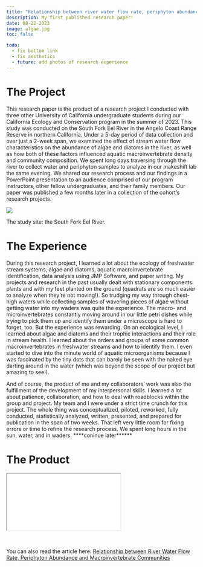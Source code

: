 ```yaml
---
title: "Relationship between river water flow rate, periphyton abundance and macroinvertebrate communities"
description: My first published research paper!
date: 08-22-2023
image: algae.jpg 
toc: false

todo:
  - fix bottom link
  - fix aesthetics
  - future: add photos of research experience
---
```


# [The Project]{.red-text}

This research paper is the product of a research project I conducted with three other University of California undergraduate students during our California Ecology and Conservation program in the summer of 2023. This study was conducted on the South Fork Eel River in the Angelo Coast Range Reserve in northern California. Under a 5-day period of data collection and over just a 2-week span, we examined the effect of stream water flow characteristics on the abundance of algae and diatoms in the river, as well as how both of these factors influenced aquatic macroinvertebrate density and community composition. We spent long days traversing through the river to collect water and periphyton samples to analyze in our makeshift lab the same evening. We shared our research process and our findings in a PowerPoint presentation to an audience comprised of our program instructors, other fellow undergraduates, and their family members. Our paper was published a few months later in a collection of the cohort's research projects. 

![](algae.jpg)
<p class="caption">
The study site: the South Fork Eel River.
</p>


# [The Experience]{.red-text}

During this research project, I learned a lot about the ecology of freshwater stream systems, algae and diatoms, aquatic macroinvertebrate identification, data analysis using JMP Software, and paper writing. My projects and research in the past usually dealt with stationary components: plants and with my feet planted on the ground (quadrats are so much easier to analyze when they're not moving!). So trudging my way through chest-high waters while collecting samples of wavering pieces of algae without getting water into my waders was quite the experience. The macro- and microinvertebrates constantly moving around in our little petri dishes while trying to pick them up and identify them under a microscope is hard to forget, too. But the experience was rewarding. On an ecological level, I learned about algae and diatoms and their trophic interactions and their role in stream health. I learned about the orders and groups of some common macroinvertebrates in freshwater streams and how to identify them. I even started to dive into the minute world of aquatic microorganisms because I was fascinated by the tiny dots that can barely be seen with the naked eye darting around in the water (which was beyond the scope of our project but amazing to see!). 

And of course, the product of me and my collaborators' work was also the fulfillment of the development of my interpersonal skills. I learned a lot about patience, collaboration, and how to deal with roadblocks within the group and project. My team and I were under a strict time crunch for this project. The whole thing was conceptualized, piloted, reworked, fully conducted, statistically analyzed, written, presented, and prepared for publication in the span of two weeks. That left very little room for fixing errors or time to refine the research process. We spent long hours in the sun, water, and in waders. ****coninue later******


# [The Product]{.red-text}

<div class="resize">
<iframe src="Relationship between River Water Flow Rate, Periphyton Abundance and Macroinvertebrate Communities.pdf" class="iframe-style"></iframe>
</div>

<br>

You can also read the article here: [Relationship between River Water Flow Rate, Periphyton Abundance and Macroinvertebrate Communities](https://doi.org/10.21973/N3DW9D)


